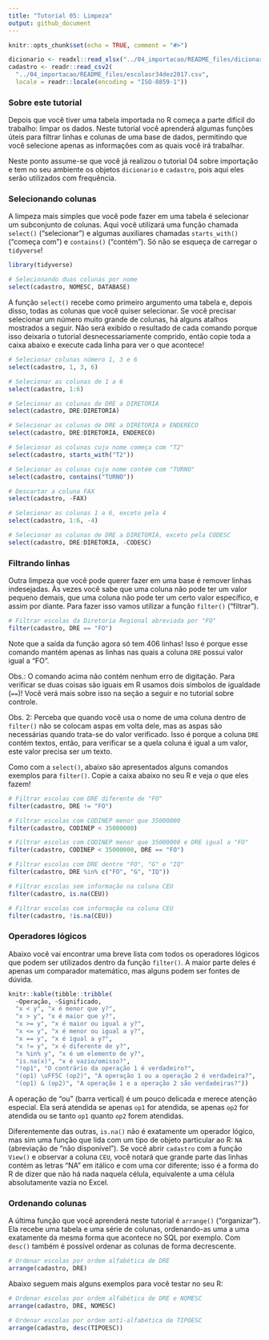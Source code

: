 ```yaml
---
title: "Tutorial 05: Limpeza"
output: github_document
---
```


```r
knitr::opts_chunk$set(echo = TRUE, comment = "#>")
```

```r
dicionario <- readxl::read_xlsx("../04_importacao/README_files/dicionarior34.xlsx")
cadastro <- readr::read_csv2(
  "../04_importacao/README_files/escolasr34dez2017.csv",
  locale = readr::locale(encoding = "ISO-8859-1"))
```

### Sobre este tutorial

Depois que você tiver uma tabela importada no R começa a parte difícil do
trabalho: limpar os dados. Neste tutorial você aprenderá algumas funções úteis
para filtrar linhas e colunas de uma base de dados, permitindo que você
selecione apenas as informações com as quais você irá trabalhar.

Neste ponto assume-se que você já realizou o tutorial 04 sobre importação e
tem no seu ambiente os objetos `dicionario` e `cadastro`, pois aqui eles
serão utilizados com frequência.

### Selecionando colunas

A limpeza mais simples que você pode fazer em uma tabela é selecionar um
subconjunto de colunas. Aqui você utilizará uma função chamada `select()`
("selecionar") e algumas auxiliares chamadas `starts_with()` ("começa com")
e `contains()` ("contém"). Só não se esqueça de carregar o `tidyverse`!

```r
library(tidyverse)

# Selecionando duas colunas por nome
select(cadastro, NOMESC, DATABASE)
```

A função `select()` recebe como primeiro argumento uma tabela e, depois disso,
todas as colunas que você quiser selecionar. Se você precisar selecionar um
número muito grande de colunas, há alguns atalhos mostrados a seguir. Não será
exibido o resultado de cada comando porque isso deixaria o tutorial
desnecessariamente comprido, então copie toda a caixa abaixo e execute cada
linha para ver o que acontece!

```r
# Selecionar colunas número 1, 3 e 6
select(cadastro, 1, 3, 6)

# Selecionar as colunas de 1 a 6
select(cadastro, 1:6)

# Selecionar as colunas de DRE a DIRETORIA
select(cadastro, DRE:DIRETORIA)

# Selecionar as colunas de DRE a DIRETORIA e ENDERECO
select(cadastro, DRE:DIRETORIA, ENDERECO)

# Selecionar as colunas cujo nome começa com "T2"
select(cadastro, starts_with("T2"))

# Selecionar as colunas cujo nome contém com "TURNO"
select(cadastro, contains("TURNO"))

# Descartar a coluna FAX
select(cadastro, -FAX)

# Selecionar as colunas 1 a 6, exceto pela 4
select(cadastro, 1:6, -4)

# Selecionar as colunas de DRE a DIRETORIA, exceto pela CODESC
select(cadastro, DRE:DIRETORIA, -CODESC)
```

### Filtrando linhas

Outra limpeza que você pode querer fazer em uma base é remover linhas
indesejadas. Às vezes você sabe que uma coluna não pode ter um valor pequeno
demais, que uma coluna não pode ter um certo valor específico, e assim por
diante. Para fazer isso vamos utilizar a função `filter()` ("filtrar").

```r
# Filtrar escolas da Diretoria Regional abreviada por "FO"
filter(cadastro, DRE == "FO")
```

Note que a saída da função agora só tem 406 linhas! Isso é porque esse comando
mantém apenas as linhas nas quais a coluna `DRE` possui valor igual a "FO".

Obs.: O comando acima não contém nenhum erro de digitação. Para verificar se
duas coisas são iguais em R usamos dois símbolos de igualdade (`==`)! Você verá
mais sobre isso na seção a seguir e no tutorial sobre controle.

Obs. 2: Perceba que quando você usa o nome de uma coluna dentro de `filter()`
não se colocam aspas em volta dele, mas as aspas são necessárias quando trata-se
do valor verificado. Isso é porque a coluna `DRE` contém textos, então, para
verificar se a quela coluna é igual a um valor, este valor precisa ser um texto.

Como com a `select()`, abaixo são apresentados alguns comandos exemplos para
`filter()`. Copie a caixa abaixo no seu R e veja o que eles fazem!

```r
# Filtrar escolas com DRE diferente de "FO"
filter(cadastro, DRE != "FO")

# Filtrar escolas com CODINEP menor que 35000000
filter(cadastro, CODINEP < 35000000)

# Filtrar escolas com CODINEP menor que 35000000 e DRE igual a "FO"
filter(cadastro, CODINEP < 35000000, DRE == "FO")

# Filtrar escolas com DRE dentre "FO", "G" e "IQ"
filter(cadastro, DRE %in% c("FO", "G", "IQ"))

# Filtrar escolas sem informação na coluna CEU
filter(cadastro, is.na(CEU))

# Filtrar escolas com informação na coluna CEU
filter(cadastro, !is.na(CEU))
```

### Operadores lógicos

Abaixo você vai encontrar uma breve lista com todos os operadores lógicos
que podem ser utilizados dentro da função `filter()`. A maior parte deles
é apenas um comparador matemático, mas alguns podem ser fontes de dúvida.

```r
knitr::kable(tibble::tribble(
  ~Operação, ~Significado,
  "x < y", "x é menor que y?",
  "x > y", "x é maior que y?",
  "x >= y", "x é maior ou igual a y?",
  "x <= y", "x é menor ou igual a y?",
  "x == y", "x é igual a y?",
  "x != y", "x é diferente de y?",
  "x %in% y", "x é um elemento de y?",
  "is.na(x)", "x é vazio/omisso?",
  "!op1", "O contrário da operação 1 é verdadeiro?",
  "(op1) \uFF5C (op2)", "A operação 1 ou a operação 2 é verdadeira?",
  "(op1) & (op2)", "A operação 1 e a operação 2 são verdadeiras?"))
```

A operação de "ou" (barra vertical) é um pouco delicada e merece atenção
especial. Ela será atendida se apenas `op1` for atendida, se apenas `op2`
for atendida ou se tanto `op1` quanto `op2` forem atendidas.

Diferentemente das outras, `is.na()` não é exatamente um operador lógico, mas
sim uma função que lida com um tipo de objeto particular ao R: `NA` (abreviação
de "não disponível"). Se você abrir `cadastro` com a função `View()` e observar
a coluna `CEU`, você notará que grande parte das linhas contém as letras "NA"
em itálico e com uma cor diferente; isso é a forma do R de dizer que não há
nada naquela célula, equivalente a uma célula absolutamente vazia no Excel.

### Ordenando colunas

A última função que você aprenderá neste tutorial é `arrange()` ("organizar").
Ela recebe uma tabela e uma série de colunas, ordenando-as uma a uma exatamente
da mesma forma que acontece no SQL por exemplo. Com `desc()` também é possível
ordenar as colunas de forma decrescente.

```r
# Ordenar escolas por ordem alfabética de DRE
arrange(cadastro, DRE)
```

Abaixo seguem mais alguns exemplos para você testar no seu R:

```r
# Ordenar escolas por ordem alfabética de DRE e NOMESC
arrange(cadastro, DRE, NOMESC)

# Ordenar escolas por ordem anti-alfabética de TIPOESC
arrange(cadastro, desc(TIPOESC))
```
